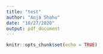 ```yaml
---
title: "test"
author: "Anja Shahu"
date: "10/27/2020"
output: pdf_document
---
```


```r
knitr::opts_chunk$set(echo = TRUE)
```